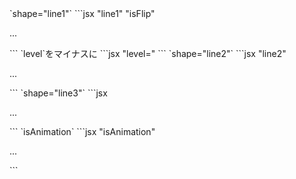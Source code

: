 

<Preview>
	<PreviewTitle>`shape="line1"`</PreviewTitle>
	<PreviewArea resize>
		<Box>
			<ShapeDivider shape="line1" isFlip c="b300"/>
			<Box isFlow hasGutter py={50}>
				<DammyText length='l' />
			</Box>
			<ShapeDivider shape="line1" c="b300"/>
		</Box>
	</PreviewArea>
	<PreviewCode>
		```jsx "line1" "isFlip"
		<Box>
			<ShapeDivider shape="line1" isFlip c="b300"/>
			<Box isFlow hasGutter py={50}>
				<p>...</p>
			</Box>
			<ShapeDivider shape="line1" c="b300"/>
		</Box>
		```
	</PreviewCode>
</Preview>

<Preview>
	<PreviewTitle>`level`をマイナスに</PreviewTitle>
	<PreviewArea resize>
		<Box>
			<ShapeDivider shape="line1" isFlip level={-3} c="b300"/>
			<Box isFlow hasGutter py={50}>
				<DammyText length='l' />
			</Box>
			<ShapeDivider shape="line1" level={-3} c="b300"/>
		</Box>
	</PreviewArea>
	<PreviewCode>
		```jsx "level="
		<Box>
			<ShapeDivider shape="line1" isFlip level={-3} c="b300"/>
			<Box isFlow hasGutter py={50}>
				<DammyText length='l' />
			</Box>
			<ShapeDivider shape="line1" level={-3} c="b300"/>
		</Box>
		```
	</PreviewCode>
</Preview>


<Preview>
	<PreviewTitle>`shape="line2"`</PreviewTitle>
	<PreviewArea resize>
		<Box>
			<ShapeDivider shape="line2" isFlip c="b300"/>
			<Box isFlow hasGutter py={50}>
				<DammyText length='l' />
			</Box>
			<ShapeDivider shape="line2" c="b300" />
		</Box>
	</PreviewArea>
	<PreviewCode>
		```jsx "line2"
		<Box>
			<ShapeDivider shape="line2" isFlip c="b300"/>
			<Box isFlow hasGutter py={50}>
				<p>...</p>
			</Box>
			<ShapeDivider shape="line2" c="b300" />
		</Box>
		```
	</PreviewCode>
</Preview>


<Preview>
	<PreviewTitle>`shape="line3"`</PreviewTitle>
	<PreviewArea resize>
		<Box>
			<ShapeDivider shape="line3" isFlip c="b300"/>
			<Box isFlow hasGutter py={50}>
				<DammyText length='l' />
			</Box>
			<ShapeDivider shape="line3" c="b300" />
		</Box>
	</PreviewArea>
	<PreviewCode>
		```jsx
		<Box alignfull bgc="base" c="black">
			<ShapeDivider shape="line3" isFlip c="b300"/>
			<Box isFlow hasGutter py={50}>
				<p>...</p>
			</Box>
			<ShapeDivider shape="line3" c="b300" />
		</Box>
		```
	</PreviewCode>
</Preview>

<Preview>
	<PreviewTitle>`isAnimation`</PreviewTitle>
	<PreviewArea resize>
		<Box>
			<ShapeDivider shape="line3" isFlip isAnimation c="b300"/>
			<Box isFlow hasGutter py={50}>
				<DammyText length='l' />
			</Box>
			<ShapeDivider shape="line3" isAnimation c="b300" />
		</Box>
	</PreviewArea>
	<PreviewCode>
		```jsx "isAnimation"
		<Box>
			<ShapeDivider shape="line3" isFlip isAnimation c="b300"/>
			<Box isFlow hasGutter py={50}>
				<p>...</p>
			</Box>
			<ShapeDivider shape="line3" isAnimation c="b300" />
		</Box>
		```
	</PreviewCode>
</Preview>
